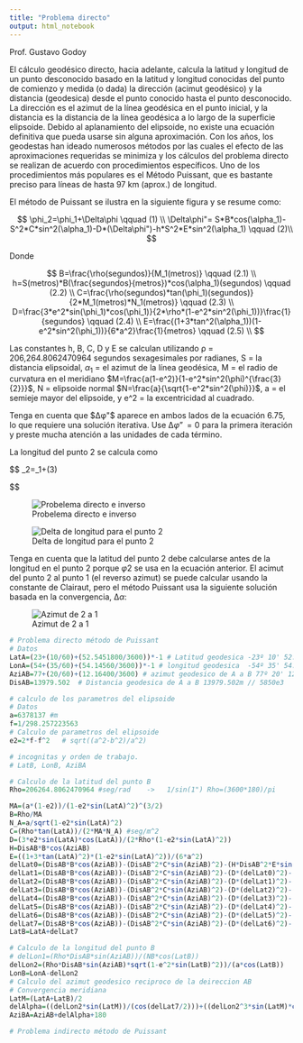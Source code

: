 ```yaml
---
title: "Problema directo"
output: html_notebook
---
```


Prof. Gustavo Godoy

El cálculo geodésico directo, hacia adelante, calcula la latitud y longitud de un punto desconocido basado en la latitud y longitud conocidas del punto de comienzo y medida (o dada) la dirección (acimut geodésico) y la distancia (geodesica) desde el punto conocido hasta el punto desconocido. La dirección es el azimut de la línea geodésica en el punto inicial, y la distancia es la distancia de la línea geodésica a lo largo de la superficie elipsoide. Debido al aplanamiento del elipsoide, no existe una ecuación definitiva que pueda usarse sin alguna aproximación. Con los años, los geodestas han ideado numerosos métodos por las cuales el efecto de las aproximaciones requeridas se minimiza y los cálculos del problema directo se realizan de acuerdo con procedimientos específicos. Uno de los procedimientos más populares es el Método Puissant, que es bastante preciso para líneas de hasta 97 km (aprox.) de longitud.

El método de Puissant se ilustra en la siguiente figura y se resume como:

$$
\phi_2=\phi_1+\Delta\phi \qquad (1) \\
\Delta\phi"= S*B*cos(\alpha_1)-S^2*C*sin^2(\alpha_1)-D*(\Delta\phi")-h*S^2*E*sin^2(\alpha_1) \qquad (2)\\
$$

Donde

$$
B=\frac{\rho(segundos)}{M_1(metros)} \qquad (2.1) \\
h=S(metros)*B(\frac{segundos}{metros})*cos(\alpha_1)(segundos) \qquad (2.2) \\
C=\frac{\rho(segundos)*tan(\phi_1)(segundos)}{2*M_1(metros)*N_1(metros)} \qquad (2.3) \\
D=\frac{3*e^2*sin(\phi_1)*cos(\phi_1)}{2*\rho*(1-e^2*sin^2(\phi_1))}\frac{1}{segundos} \qquad (2.4) \\
E=\frac{(1+3*tan^2(\alpha_1))(1-e^2*sin^2(\phi_1))}{6*a^2}\frac{1}{metros}  \qquad (2.5) \\
$$

Las constantes h, B, C, D y E se calculan utilizando ρ = 206,264.8062470964 segundos sexagesimales por radianes, S = la distancia elipsoidal, $α_1$ = el azimut de la línea geodésica, M = el radio de curvatura en el meridiano $M=\frac{a(1-e^2)}{1-e^2*sin^2(\phi)^{\frac{3}{2}}}$, N = elipsoide normal $N=\frac{a}{\sqrt{1-e^2*sin^2(\phi)}}$, a = el semieje mayor del elipsoide, y e^2 = la excentricidad al cuadrado.

Tenga en cuenta que $∆φ"$ aparece en ambos lados de la ecuación 6.75, lo que requiere una solución iterativa. Use $∆φ”= 0$ para la primera iteración y preste mucha atención a las unidades de cada término.

La longitud del punto 2 se calcula como

$$
\lambda_2=\lambda_1+\Delta\lambda \qquad (3)

$$

![Probelema directo e inverso](image/20directoInverso.png)

![Delta de longitud para el punto 2](image/21longitud.png)

Tenga en cuenta que la latitud del punto 2 debe calcularse antes de la longitud en el punto
2 porque $φ2$ se usa en la ecuación anterior. El acimut del punto 2 al punto 1 (el reverso
azimut) se puede calcular usando la constante de Clairaut, pero el método Puissant usa la siguiente solución basada en la convergencia, $∆α$:

![Azimut de 2 a 1](image/22azimut.png)

```r
# Problema directo método de Puissant
# Datos
LatA=(23+(10/60)+(52.5451800/3600))*-1 # Latitud geodesica -23º 10' 52.5451800" // 40º 38' 23''
LonA=(54+(35/60)+(54.14560/3600))*-1 # longitud geodesica  -54º 35' 54.14560" // - 73º 46' 44''
AziAB=77+(20/60)+(12.16400/3600) # azimut geodesico de A a B 77º 20' 12.16400" // 53º 30'
DisAB=13979.502  # Distancia geodesica de A a B 13979.502m // 5850e3

# calculo de los parametros del elipsoide
# Datos
a=6378137 #m
f=1/298.257223563
# Calculo de parametros del elipsoide
e2=2*f-f^2   # sqrt((a^2-b^2)/a^2)

# incognitas y orden de trabajo.
# LatB, LonB, AziBA

# Calculo de la latitud del punto B
Rho=206264.8062470964 #seg/rad    ->   1/sin(1") Rho=(3600*180)/pi

MA=(a*(1-e2))/(1-e2*sin(LatA)^2)^(3/2)
B=Rho/MA
N_A=a/sqrt(1-e2*sin(LatA)^2)
C=(Rho*tan(LatA))/(2*MA*N_A) #seg/m^2
D=(3*e2*sin(LatA)*cos(LatA))/(2*Rho*(1-e2*sin(LatA)^2))
H=DisAB*B*cos(AziAB)
E=((1+3*tan(LatA)^2)*(1-e2*sin(LatA)^2))/(6*a^2)
delLat0=(DisAB*B*cos(AziAB))-(DisAB^2*C*sin(AziAB)^2)-(H*DisAB^2*E*sin(AziAB)^2)
delLat1=(DisAB*B*cos(AziAB))-(DisAB^2*C*sin(AziAB)^2)-(D*(delLat0)^2)-(H*DisAB^2*E*sin(AziAB)^2)
delLat2=(DisAB*B*cos(AziAB))-(DisAB^2*C*sin(AziAB)^2)-(D*(delLat1)^2)-(H*DisAB^2*E*sin(AziAB)^2)
delLat3=(DisAB*B*cos(AziAB))-(DisAB^2*C*sin(AziAB)^2)-(D*(delLat2)^2)-(H*DisAB^2*E*sin(AziAB)^2)
delLat4=(DisAB*B*cos(AziAB))-(DisAB^2*C*sin(AziAB)^2)-(D*(delLat3)^2)-(H*DisAB^2*E*sin(AziAB)^2)
delLat5=(DisAB*B*cos(AziAB))-(DisAB^2*C*sin(AziAB)^2)-(D*(delLat4)^2)-(H*DisAB^2*E*sin(AziAB)^2)
delLat6=(DisAB*B*cos(AziAB))-(DisAB^2*C*sin(AziAB)^2)-(D*(delLat5)^2)-(H*DisAB^2*E*sin(AziAB)^2)
delLat7=(DisAB*B*cos(AziAB))-(DisAB^2*C*sin(AziAB)^2)-(D*(delLat6)^2)-(H*DisAB^2*E*sin(AziAB)^2)
LatB=LatA+delLat7

# Calculo de la longitud del punto B
# delLon1=(Rho*DisAB*sin(AziAB))/(NB*cos(LatB))
delLon2=(Rho*DisAB*sin(AziAB)*sqrt(1-e^2*sin(LatB)^2))/(a*cos(LatB))
LonB=LonA-delLon2
# Calculo del azimut geodesico reciproco de la deireccion AB
# Convergencia meridiana
LatM=(LatA+LatB)/2
delAlpha=((delLon2*sin(LatM))/(cos(delLat7/2)))+((delLon2^3*sin(LatM)*cos(LatM)^2)/(12*Rho^2))
AziBA=AziAB+delAlpha+180
```

```r
# Problema indirecto método de Puissant
```

